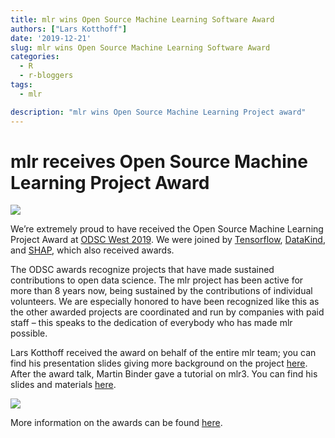 ```yaml
---
title: mlr wins Open Source Machine Learning Software Award
authors: ["Lars Kotthoff"]
date: '2019-12-21'
slug: mlr wins Open Source Machine Learning Software Award
categories:
  - R
  - r-bloggers
tags:
  - mlr

description: "mlr wins Open Source Machine Learning Project award"
---
```


# mlr receives Open Source Machine Learning Project Award

![](award1.jpg)

We're extremely proud to have received the Open Source Machine Learning Project Award at [ODSC West 2019](https://odsc.com/california/).
We were joined by [Tensorflow](https://github.com/tensorflow/tensorflow), [DataKind](https://www.datakind.org/), and [SHAP](https://github.com/slundberg/shap), which also received awards.

The ODSC awards recognize projects that have made sustained contributions to open data science.
The mlr project has been active for more than 8 years now, being sustained by the contributions of individual volunteers.
We are especially honored to have been recognized like this as the other awarded projects are coordinated and run by companies with paid staff -- this speaks to the dedication of everybody who has made mlr possible.

Lars Kotthoff received the award on behalf of the entire mlr team; you can find his presentation slides giving more background on the project [here](https://github.com/mlr-org/mlr-outreach/blob/master/2019_odsc/award-talk.pdf).
After the award talk, Martin Binder gave a tutorial on mlr3.
You can find his slides and materials [here](https://github.com/mlr-org/mlr-outreach/tree/master/2019_odsc).

![](award2.jpg)

More information on the awards can be found [here](https://medium.com/@ODSC/announcing-the-odsc-west-2019-data-science-award-winners-e08269c7f293).
